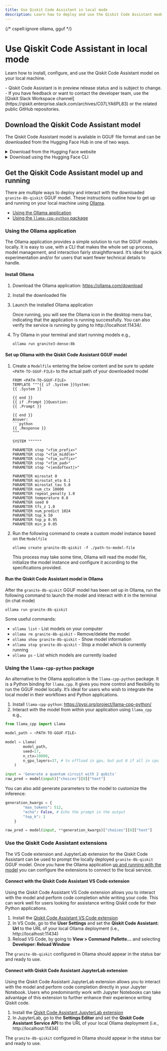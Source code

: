 ```yaml
---
title: Use Qiskit Code Assistant in local mode
description: Learn how to deploy and use the Qiskit Code Assistant model locally.
---
```


{/* cspell:ignore ollama, gguf */}

# Use Qiskit Code Assistant in local mode

Learn how to install, configure, and use the Qiskit Code Assistant model on your local machine.

<Admonition type="note" title="Notes">
    - Qiskit Code Assistant is in preview release status and is subject to change.
    - If you have feedback or want to contact the developer team, use the [Qiskit Slack Workspace channel](https://qiskit.enterprise.slack.com/archives/C07LYA6PL83) or the related public GitHub repositories.
</Admonition>

## Download the Qiskit Code Assistant model

The Qiskit Code Assistant model is available in  <DefinitionTooltip definition="GGUF is a binary format that is designed for fast loading and saving of models, and for ease of reading.">GGUF file format</DefinitionTooltip> and can be downloaded from the Hugging Face Hub in one of two ways.

<details>

<summary>Download from the Hugging Face website</summary>

Follow these steps to download the Qiskit Code Assistant GGUF model from the Hugging Face website:

1. Navigate to the `granite-8b-qiskit` model page: https://huggingface.co/qiskit
1. Select the `granite-8b-qiskit` GGUF model version
1. Go to the Files and Versions tab and download the GGUF model

</details>


<details>

<summary>Download using the Hugging Face CLI</summary>

To download the `granite-8b-qiskit` GGUF model using the Hugging Face CLI follow these steps:

1. Install the Hugging Face CLI: https://huggingface.co/docs/huggingface_hub/main/en/guides/cli
1. Login to your Hugging Face account

    ```
    huggingface-cli login
    ```

1. Download the `granite-8b-qiskit` GGUF model

    ```
    huggingface-cli download <HF REPO NAME> <GGUF PATH> --local-dir <LOCAL PATH>
    ```

</details>


## Get the Qiskit Code Assistant model up and running

There are multiple ways to deploy and interact with the downloaded `granite-8b-qiskit` GGUF model. These instructions outline how to get up and running on your local machine using [Ollama](https://ollama.com).

- [Using the Ollama application](#using-the-ollama-application)
- [Using the `llama-cpp-python` package](#using-the-llama-cpp-python-package)

### Using the Ollama application

The Ollama application provides a simple solution to run the GGUF models locally. It is easy to use, with a CLI that makes the whole set up process, model management, and interaction fairly straightforward. It’s ideal for quick experimentation and/or for users that want fewer technical details to handle.

#### Install Ollama

1. Download the Ollama application: https://ollama.com/download
1. Install the downloaded file
1. Launch the installed Ollama application

    <Admonition type="info">Once running, you will see the Ollama icon in the desktop menu bar, indicating that the application is running successfully. You can also verify the service is running by going to http://localhost:11434/.</Admonition>

1. Try Ollama in your terminal and start running models e.g.,

    ```
    ollama run granite3-dense:8b
    ```

#### Set up Ollama with the Qiskit Code Assistant GGUF model

1. Create a `Modelfile` entering the below content and be sure to update `<PATH-TO-GGUF-FILE>` to the actual path of your downloaded model

    ```
    FROM <PATH-TO-GGUF-FILE>
    TEMPLATE """{{ if .System }}System:
    {{ .System }}

    {{ end }}
    {{ if .Prompt }}Question:
    {{ .Prompt }}

    {{ end }}
    Answer:
    ```python
    {{ .Response }}
    """

    SYSTEM """"""

    PARAMETER stop "<fim_prefix>"
    PARAMETER stop "<fim_middle>"
    PARAMETER stop "<fim_suffix>"
    PARAMETER stop "<fim_pad>"
    PARAMETER stop "<|endoftext|>"

    PARAMETER mirostat 0
    PARAMETER mirostat_eta 0.1
    PARAMETER mirostat_tau 5.0
    PARAMETER num_ctx 10000
    PARAMETER repeat_penalty 1.0
    PARAMETER temperature 0.8
    PARAMETER seed 0
    PARAMETER tfs_z 1.0
    PARAMETER num_predict 1024
    PARAMETER top_k 50
    PARAMETER top_p 0.95
    PARAMETER min_p 0.05
    ```

1. Run the following command to create a custom model instance based on the `Modelfile`

    ```
    ollama create granite-8b-qiskit -f ./path-to-model-file
    ```

    <Admonition type="note">This process may take some time, Ollama will read the model file, initialize the model instance and configure it according to the specifications provided.</Admonition>


#### Run the Qiskit Code Assistant model in Ollama

After the `granite-8b-qiskit` GGUF model has been set up in Ollama, run the following command to launch the model and interact with it in the terminal (in chat mode)

```
ollama run granite-8b-qiskit
```

Some useful commands:

- `ollama list` - List models on your computer
- `ollama rm granite-8b-qiskit` - Remove/delete the model
- `ollama show granite-8b-qiskit` - Show model information
- `ollama stop granite-8b-qiskit` - Stop a model which is currently running
- `ollama ps` - List which models are currently loaded

### Using the `llama-cpp-python` package

An alternative to the Ollama application is the `llama-cpp-python` package. It is a Python binding for `llama.cpp`. It gives you more control and flexibility to run the GGUF model locally. It’s ideal for users who wish to integrate the local model in their workflows and Python applications.

1. Install `llama-cpp-python`: https://pypi.org/project/llama-cpp-python/
1. Interact with the model from within your application using `llama_cpp` e.g.,

```python
from llama_cpp import Llama

model_path = <PATH-TO-GGUF-FILE>

model = Llama(
        model_path, 
        seed=17, 
        n_ctx=10000,
        n_gpu_layers=37, # to offload in gpu, but put 0 if all in cpu
    )

input = 'Generate a quantum circuit with 2 qubits'
raw_pred = model(input)["choices"][0]["text"]
```

You can also add generate parameters to the model to customize the inference:

```python
generation_kwargs = {
        "max_tokens": 512,
        "echo": False, # Echo the prompt in the output
        "top_k": 1
    }

raw_pred = model(input, **generation_kwargs)["choices"][0]["text"]
```

### Use the Qiskit Code Assistant extensions

The VS Code extension and JupyterLab extension for the Qiskit Code Assistant can be used to prompt the locally deployed `granite-8b-qiskit` GGUF model. Once you have the Ollama application [up and running with the model](#using-the-ollama-application) you can configure the extensions to connect to the local service.


#### Connect with the Qiskit Code Assistant VS Code extension

Using the Qiskit Code Assistant VS Code extension allows you to interact with the model and perform code completion while writing your code. This can work well for users looking for assistance writing Qiskit code for their Python applications.

1. Install the [Qiskit Code Assistant VS Code extension](/guides/qiskit-code-assistant-vscode)
1. In VS Code, go to the **User Settings** and set the **Qiskit Code Assistant: Url** to the URL of your local Ollama deployment (i.e., http://localhost:11434)
1. Reload VS Code, by going to **View > Command Pallette...** and selecting **Developer: Reload Window**

The `granite-8b-qiskit` configured in Ollama should appear in the status bar and ready to use.

#### Connect with Qiskit Code Assistant JupyterLab extension

Using the Qiskit Code Assistant JupyterLab extension allows you to interact with the model and perform code completion directly in your Jupyter Notebook. Users who predominantly work with Jupyter Notebooks can take advantage of this extension to further enhance their experience writing Qiskit code.

1. Install the [Qiskit Code Assistant JupyterLab extension](/guides/qiskit-code-assistant-jupyterlab)
1. In JupyterLab, go to the **Settings Editor** and set the **Qiskit Code Assistant Service API** to the URL of your local Ollama deployment (i.e., http://localhost:11434)

The `granite-8b-qiskit` configured in Ollama should appear in the status bar and ready to use.

